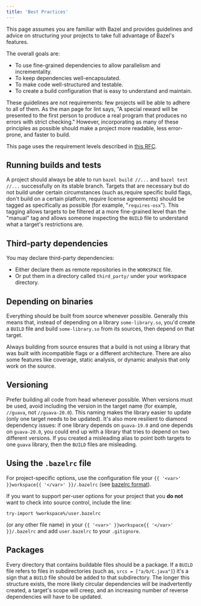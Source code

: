 ```yaml
---
title: 'Best Practices'
---
```



This page assumes you are familiar with Bazel and provides guidelines and
advice on structuring your projects to take full advantage of Bazel's features.

The overall goals are:

- To use fine-grained dependencies to allow parallelism and incrementality.
- To keep dependencies well-encapsulated.
- To make code well-structured and testable.
- To create a build configuration that is easy to understand and maintain.

These guidelines are not requirements: few projects will be able to adhere to
all of them.  As the man page for lint says, "A special reward will be presented
to the first person to produce a real program that produces no errors with
strict checking." However, incorporating as many of these principles as possible
should make a project more readable, less error-prone, and faster to build.

This page uses the requirement levels described in
[this RFC](https://www.ietf.org/rfc/rfc2119.txt).

## Running builds and tests

A project should always be able to run `bazel build //...` and
`bazel test //...` successfully on its stable branch. Targets that are necessary
but do not build under certain circumstances (such as,require specific build
flags, don't build on a certain platform, require license agreements) should be
tagged as specifically as possible (for example, "`requires-osx`"). This
tagging allows targets to be filtered at a more fine-grained level than the
"manual" tag and allows someone inspecting the `BUILD` file to understand what
a target's restrictions are.

## Third-party dependencies

You may declare third-party dependencies:

*   Either declare them as remote repositories in the `WORKSPACE` file.
*   Or put them in a directory called `third_party/` under your workspace directory.

## Depending on binaries

Everything should be built from source whenever possible. Generally this means
that, instead of depending on a library `some-library.so`, you'd create a
`BUILD` file and build `some-library.so` from its sources, then depend on that
target.

Always building from source ensures that a build is not using a library that
was built with incompatible flags or a different architecture. There are also
some features like coverage, static analysis, or dynamic analysis that only
work on the source.

## Versioning

Prefer building all code from head whenever possible. When versions must be
used, avoid including the version in the target name (for example, `//guava`,
not `//guava-20.0`). This naming makes the library easier to update (only one
target needs to be updated). It's also more resilient to diamond dependency
issues: if one library depends on `guava-19.0` and one depends on `guava-20.0`,
you could end up with a library that tries to depend on two different versions.
If you created a misleading alias to point both targets to one `guava` library,
then the `BUILD` files are misleading.

## Using the `.bazelrc` file

For project-specific options, use the configuration file your
`{{ '<var>' }}workspace{{ '</var>' }}/.bazelrc` (see [bazelrc format](/docs/bazelrc)).

If you want to support per-user options for your project that you **do not**
want to check into source control, include the line:

```
try-import %workspace%/user.bazelrc
```
(or any other file name) in your `{{ '<var>' }}workspace{{ '</var>' }}/.bazelrc`
and add `user.bazelrc` to your `.gitignore`.

## Packages

Every directory that contains buildable files should be a package. If a `BUILD`
file refers to files in subdirectories (such as, `srcs = ["a/b/C.java"]`) it's
a sign that a `BUILD` file should be added to that subdirectory. The longer
this structure exists, the more likely circular dependencies will be
inadvertently created, a target's scope will creep, and an increasing number
of reverse dependencies will have to be updated.
